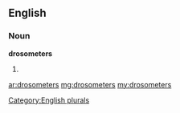 ==English==

===Noun===
'''drosometers'''

# {{plural of|[[drosometer]]}}

[[Category:English plurals]]

[[ar:drosometers]]
[[mg:drosometers]]
[[my:drosometers]]
